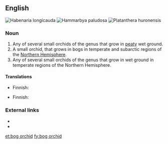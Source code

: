 ==English==
[[File:Habenaria spec 2 - -fl.jpg|thumb|Habenaria longicauda]]
[[File:Hammarbya paludosa Belgien 05.jpg|thumb|Hammarbya paludosa]]
[[File:Green Bog Orchid (3815585585).jpg|thumb|Platanthera huronensis ]]
===Noun===
{{en-noun|head=[[bog]] [[orchid]]}}

# Any of several small orchids of the genus {{taxlink|Habenaria|genus|noshow=1}} that grow in [[peaty]] wet ground.
# A small orchid, {{taxlink|Hammarbya paludosa|species|noshow=1}} that grows in bogs in temperate and subarctic regions of the [[Northern Hemisphere]].
# Any of several small orchids of the genus {{taxlink|Platanthera|genus|noshow=1}} that grow in wet ground in temperate regions of the Northern Hemisphere.

====Translations====
{{trans-top|orchid of genus ''Habenaria''}}
* Finnish: {{t|fi|ripsukämmekkä}}
{{trans-mid}}
{{trans-bottom}}

{{trans-top|''Hammarbya paludosa''}}
* Finnish: {{t|fi|suovalkku}}
{{trans-mid}}
{{trans-bottom}}

===External links===
* {{pedia}}
* {{specieslite|Habenaria}}

[[et:bog orchid]]
[[fy:bog orchid]]
